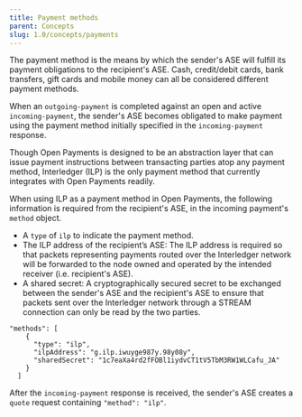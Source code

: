 ```yaml
---
title: Payment methods
parent: Concepts
slug: 1.0/concepts/payments
---
```



The payment method is the means by which the sender's ASE will fulfill its payment obligations to the recipient's ASE. Cash, credit/debit cards, bank transfers, gift cards and mobile money can all be considered different payment methods.

When an `outgoing-payment` is completed against an open and active `incoming-payment`, the sender's ASE becomes obligated to make payment using the payment method initially specified in the `incoming-payment` response.

Though Open Payments is designed to be an abstraction layer that can issue payment instructions between transacting parties atop any payment method, <LinkOut href="https://interledger.org">Interledger (ILP) </LinkOut> is the only payment method that currently integrates with Open Payments readily.

When using ILP as a payment method in Open Payments, the following information is required from the recipient's ASE, in the incoming payment's `method` object.

* A `type` of `ilp` to indicate the payment method.
* The <LinkOut href="https://interledger.org/developers/rfcs/ilp-addresses/">ILP address</LinkOut> of the recipient’s ASE: The ILP address is required so that packets representing payments routed over the Interledger network will be forwarded to the node owned and operated by the intended receiver (i.e. recipient's ASE).
* A shared secret: A cryptographically secured secret to be exchanged between the sender's ASE and the recipient's ASE to ensure that packets sent over the Interledger network through a <LinkOut href="https://interledger.org/developers/rfcs/stream-protocol/">STREAM</LinkOut> connection can only be read by the two parties.

```http title="incoming-payment methods object"
"methods": [
    {
      "type": "ilp",
      "ilpAddress": "g.ilp.iwuyge987y.98y08y",
      "sharedSecret": "1c7eaXa4rd2fFOBl1iydvCT1tV5TbM3RW1WLCafu_JA"
    }
  ]
```

After the `incoming-payment` response is received, the sender's ASE creates a `quote` request containing `"method": "ilp"`.
